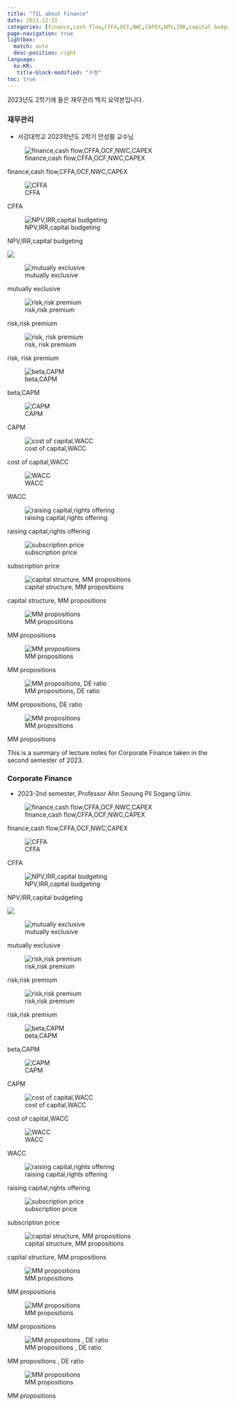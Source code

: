 ```yaml
---
title: "TIL about Finance"
date: 2023-12-31
categories: [finance,cash flow,CFFA,OCF,NWC,CAPEX,NPV,IRR,capital budgeting,mutually exclusive,risk,risk premium,beta,CAPM,cost of capital,WACC,raising capital,rights offering,capital structure, MM propositions,DE ratio]
page-navigation: true
lightbox: 
  match: auto
  desc-position: right
language: 
  ko-KR:
   title-block-modified: "수정"
toc: true
---
```


::: {.content-visible when-profile="ko"}

:::{.callout-warning}
2023년도 2학기에 들은 재무관리 백지 요약본입니다.
:::

### 재무관리


- 서강대학교 2023학년도 2학기 안성필 교수님


::: {layout-ncol=2}


![finance,cash flow,CFFA,OCF,NWC,CAPEX](./images/Scan.jpeg){group="my-gallery"}


:::{.callout-note}
finance,cash flow,CFFA,OCF,NWC,CAPEX
:::

![CFFA](./images/Scan 1.jpeg){group="my-gallery"}

:::{.callout-note}
CFFA
:::

![NPV,IRR,capital budgeting](./images/Scan 2.jpeg){group="my-gallery"}

:::{.callout-note}
NPV,IRR,capital budgeting
:::

![](./images/Scan 3.jpeg){group="my-gallery"}

:::{.callout-note}
:::

![mutually exclusive](./images/Scan 4.jpeg){group="my-gallery"}

:::{.callout-note}
mutually exclusive
:::

![risk,risk premium](./images/Scan 5.jpeg){group="my-gallery"}

:::{.callout-note}
risk,risk premium
:::

![risk, risk premium](./images/Scan 6.jpeg){group="my-gallery"}

:::{.callout-note}
risk, risk premium
:::

![beta,CAPM](./images/Scan 7.jpeg){group="my-gallery"}

:::{.callout-note}
beta,CAPM
:::

![CAPM](./images/Scan 8.jpeg){group="my-gallery"}

:::{.callout-note}
CAPM
:::

![cost of capital,WACC](./images/Scan 9.jpeg){group="my-gallery"}

:::{.callout-note}
cost of capital,WACC
:::

![WACC](./images/Scan 10.jpeg){group="my-gallery"}

:::{.callout-note}
WACC
:::

![raising capital,rights offering](./images/Scan 11.jpeg){group="my-gallery"}

:::{.callout-note}
raising capital,rights offering
:::

![subscription price](./images/Scan 12.jpeg){group="my-gallery"}

:::{.callout-note}
subscription price
:::

![capital structure, MM propositions](./images/Scan 13.jpeg){group="my-gallery"}

:::{.callout-note}
capital structure, MM propositions
:::

![MM propositions](./images/Scan 14.jpeg){group="my-gallery"}

:::{.callout-note}
MM propositions
:::

![MM propositions](./images/Scan 15.jpeg){group="my-gallery"}

:::{.callout-note}
MM propositions
:::

![MM propositions, DE ratio](./images/Scan 16.jpeg){group="my-gallery"}

:::{.callout-note}
MM propositions, DE ratio
:::

![MM propositions](./images/Scan 17.jpeg){group="my-gallery"}

:::{.callout-note}
MM propositions
:::

:::

:::


::: {.content-visible when-profile="en"}

:::{.callout-warning}
This is a summary of lecture notes for Corporate Finance taken in the second semester of 2023.
:::

### Corporate Finance


- 2023-2nd semester, Professor Ahn Seoung Pil Sogang Univ.


::: {layout-ncol=2}


![finance,cash flow,CFFA,OCF,NWC,CAPEX](./images/Scan.jpeg){group="my-gallery"}


:::{.callout-note}
finance,cash flow,CFFA,OCF,NWC,CAPEX
:::

![CFFA](./images/Scan 1.jpeg){group="my-gallery"}

:::{.callout-note}
CFFA
:::

![NPV,IRR,capital budgeting](./images/Scan 2.jpeg){group="my-gallery"}

:::{.callout-note}
NPV,IRR,capital budgeting
:::

![](./images/Scan 3.jpeg){group="my-gallery"}

:::{.callout-note}
:::

![mutually exclusive](./images/Scan 4.jpeg){group="my-gallery"}

:::{.callout-note}
mutually exclusive
:::

![risk,risk premium](./images/Scan 5.jpeg){group="my-gallery"}

:::{.callout-note}
risk,risk premium
:::

![risk,risk premium](./images/Scan 6.jpeg){group="my-gallery"}

:::{.callout-note}
risk,risk premium
:::

![beta,CAPM](./images/Scan 7.jpeg){group="my-gallery"}

:::{.callout-note}
beta,CAPM
:::

![CAPM](./images/Scan 8.jpeg){group="my-gallery"}

:::{.callout-note}
CAPM
:::

![cost of capital,WACC](./images/Scan 9.jpeg){group="my-gallery"}

:::{.callout-note}
cost of capital,WACC
:::

![WACC](./images/Scan 10.jpeg){group="my-gallery"}

:::{.callout-note}
WACC
:::

![raising capital,rights offering](./images/Scan 11.jpeg){group="my-gallery"}

:::{.callout-note}
raising capital,rights offering
:::

![subscription price](./images/Scan 12.jpeg){group="my-gallery"}

:::{.callout-note}
subscription price
:::

![capital structure, MM propositions](./images/Scan 13.jpeg){group="my-gallery"}

:::{.callout-note}
capital structure, MM propositions
:::

![MM propositions](./images/Scan 14.jpeg){group="my-gallery"}

:::{.callout-note}
MM propositions
:::

![MM propositions](./images/Scan 15.jpeg){group="my-gallery"}

:::{.callout-note}
MM propositions
:::

![MM propositions , DE ratio](./images/Scan 16.jpeg){group="my-gallery"}

:::{.callout-note}
MM propositions , DE ratio
:::

![MM propositions](./images/Scan 17.jpeg){group="my-gallery"}

:::{.callout-note}
MM propositions
:::

:::

:::
